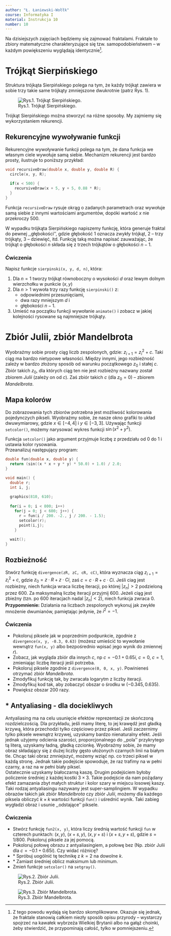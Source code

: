 ```yaml
---
author: "Ł. Łaniewski-Wołłk"
course: Informatyka I
material: Instrukcja 10
number: 10
---
```


Na dzisiejszych zajęciach będziemy się zajmować fraktalami.
Fraktale to zbiory matematyczne charakteryzujące się tzw. samopodobieństwem -- w każdym powiększeniu wyglądają identycznie^[Z tego powodu wydają się bardzo skomplikowane. Okazuje się jednak, że fraktale stanowią całkiem niezły sposób opisu przyrody -- wystarczy spojrzeć na kawałek wybrzeża Wielkiej Brytanii albo na gałąź choinki, żeby stwierdzić, że przypominają całość, tylko w pomniejszeniu.].

# Trójkąt Sierpińskiego

Struktura trójkąta Sierpińskiego polega na tym, że każdy trójkąt zawiera w sobie trzy takie same trójkąty zmniejszone dwukrotnie (patrz Rys. 1).

![Rys.1. Trójkąt Sierpińskiego.](figures/info1/trojkatSierpinskiego.png "Trójkąt Sierpińskiego.")

Trójkąt Sierpińskiego można stworzyć na różne sposoby.
My zajmiemy się wykorzystaniem rekurencji.

## Rekurencyjne wywoływanie funkcji

Rekurencyjne wywoływanie funkcji polega na tym, że dana funkcja we własnym ciele wywołuje samą siebie.
Mechanizm rekurencji jest bardzo prosty, ilustruje to poniższy przykład:

```c++
void recursiveDraw(double x, double y, double R) {
  circle(x, y, R);
  
  if(x < 500) {
    recursiveDraw(x + 5, y + 5, 0.88 * R);
  }
}
```

Funkcja `recursiveDraw` rysuje okrąg o zadanych parametrach oraz wywołuje samą siebie z innymi wartościami argumentów, dopóki wartość $x$ nie przekroczy $500$.

W wypadku trójkąta Sierpińskiego napiszemy funkcję, która generuje fraktal do pewnej ,,głębokości'', gdzie głębokość $1$ oznacza zwykły trójkąt, $2$ -- trzy trójkąty, 3 -- dziewięć, itd.
Funkcję taką można napisać zauważając, że trójkąt o głębokości $n$ składa się z trzech trójkątów o głębokości $n − 1$.

### Ćwiczenia

Napisz funkcje `sierpinski(x, y, d, n)`, która:

1. Dla $n = 1$ tworzy trójkąt równoboczny o wysokości $d$ oraz lewym dolnym wierzchołku w punkcie $(x, y)$
2. Dla $n > 1$ wywoła trzy razy funkcję `sierpinski()` z:
    - odpowiednimi przesunięciami,
    - dwa razy mniejszym $d$ i
    - głębokości $n − 1$.
3. Umieść na początku funkcji wywołanie `animate()` i zobacz w jakiej kolejności rysowane są najmniejsze trójkąty.

# Zbiór Julii, zbiór Mandelbrota

Wyobraźmy sobie prosty ciąg liczb zespolonych, gdzie: $z_{i+1} = z_i^2 + c$.
Taki ciąg ma bardzo nietypowe własności.
Między innymi, jego rozbieżność zależy w bardzo złożony sposób od warunku początkowego $z_0$ i stałej $c$.
Zbiór takich $z_0$, dla których ciąg ten nie jest rozbieżny nazwany został zbiorem *Julii* (zależy on od $c$).
Zaś zbiór takich $c$ (dla $z_0 = 0$) -- zbiorem *Mandelbrota*.

## Mapa kolorów

Do zobrazowania tych zbiorów potrzebna jest możliwość kolorowania pojedynczych pikseli.
Wyobraźmy sobie, że nasze okno grafiki to układ dwuwymiarowy, gdzie $x \in [−4, 4]$ i $y \in [−3, 3]$.
Używając funkcji `setcolor()`, możemy narysować wykres funkcji $\sin(x^2 + y^2)$.

Funkcja `setcolor()` jako argument przyjmuje liczbę z przedziału od $0$ do $1$ i ustawia kolor rysowania.\
Przeanalizuj następujący program:
```c++
double fun(double x, double y) {
  return (sin((x * x + y * y) * 50.0) + 1.0) / 2.0;
}

void main() {
  double r;
  int i, j;
  
  graphics(810, 610);
  
  for(i = 0; i < 800; i++)
    for(j = 0; j < 600; j++) {
      r = fun(i / 200. -2., j / 200. - 1.5);
      setcolor(r);
      point(i,j);
    }
    
  wait();
}
```

## Rozbieżność

Stwórz funkcję `divergence(zR, zC, cR, cC)`, która wyznacza ciąg $z_{i+1} = z_i^2 + c$, gdzie $z_0 = z\cdot R + z\cdot Ci$, zaś $c = c\cdot R + c\cdot Ci$.
Jeśli ciag jest rozbieżny, niech funkcja wraca liczbę iteracji, po której $|z_n| > 2$ podzieloną przez $600$.
Za maksymalną liczbę iteracji przyjmij $600$.
Jeżeli ciąg jest zbieżny (tzn. po $600$ iteracjach nadal $|z_n| < 2$), niech funkcja zwraca $0$.
**Przypomnienie:** Działania na liczbach zespolonych wykonuj jak zwykłe mnożenie dwumianów, pamiętając jedynie, że $i^2 = −1$.

### Ćwiczenia

- Pokoloruj piksele jak w poprzednim podpunkcie, zgodnie z `divergence(x, y, -0.3, 0.63)` (możesz umieścić to wywołanie wewnątrz `fun(x, y)` albo bezpośrednio wpisać jego wynik do zmiennej $r$).
- Zobacz, jak wygląda zbiór dla innych $c$, np $c = −0.1 + 0.65i$, $c = 0$, $c = 1$, zmieniając liczbę iteracji jeśli potrzeba.
- Pokoloruj piksele zgodnie z `divergence(0, 0, x, y)`.
Powinieneś otrzymać zbiór *Mandelbrota*.
- Zmodyfikuj funkcję tak, by zwracała logarytm z liczby iteracji.
- Zmodyfikuj kod tak, aby zobaczyć obszar o środku w $(−0.345, 0.635)$.
- Powiększ obszar $200$ razy.

## \* Antyaliasing - dla dociekliwych

Antyaliasing ma na celu usunięcie efektów reprezentacji ze skończoną rozdzielczością.
Dla przykładu, jeśli mamy literę, to jej krawędź jest gładką krzywą, która przechodzi tylko częściowo przez piksel.
Jeśli zaczernimy tylko piksele wewnątrz krzywej, uzyskamy bardzo nienaturalny efekt.
Jeśli jednak użyjemy odcienia szarości, proporcjonalnego do ,,pola'' przykrytego tą literą, uzyskamy ładną, gładką czcionkę.
Wyobraźmy sobie, że mamy obraz składający się z dużej liczby gęsto ułożonych czarnych linii na białym tle.
Chcąc taki obraz zmniejszyć, możemy wziąć np. co trzeci piksel w każdą stronę.
Jednak takie podejście spowoduje, że raz trafimy na w pełni czarny, a raz na w pełni biały piksel.\
Ostatecznie uzyskamy białoczarną kaszę.
Drugim podejściem byłoby policzenie średniej z każdej kostki $3 \times 3$.
Takie podejście da nam pożądany efekt zamazania zbyt małych struktur i kolor szary w miejscu losowej kaszy.
Taki rodzaj antyaliasingu nazywany jest super-samplingiem.
W wypadku obrazów takich jak zbiór *Mandelbrota* czy zbiór *Julii*, możemy dla każdego piksela obliczyć $k \times k$ wartości funkcji `fun()` i uśrednić wynik.
Taki zabieg wygładzi obraz i usunie ,,odstające'' piksele.

### Ćwiczenia

- Stwórz funkcję `fun2(x, y)`, która liczy średnią wartość funkcji `fun` w czterech punktach: $(x, y)$, $(x + s, y)$, $(x, y + s)$ i $(x + s, y + s)$, gdzie $s = 1/800$.
Pokoloruj piksele za jej pomocą.
- Pokoloruj połowę obrazu z antyaliasingiem, a połowę bez
(Np. zbiór Julii dla $c = −0.1 + 0.65i$).
Czy widać różnicę?
- \* Spróbuj uogólnić tę technikę z $k = 2$ na dowolne $k$.
- \* Zamiast średniej oblicz maksimum lub minimum.
- Zmień funkcje `setcolor()` na `setgray()`.

![Rys.2. Zbiór Julii.](figures/info1/julia.png "Zbiór Julii.")

![Rys.3. Zbiór Mandelbrota.](figures/info1/mandelbrot.png "Zbiór Mandelbrota.")

